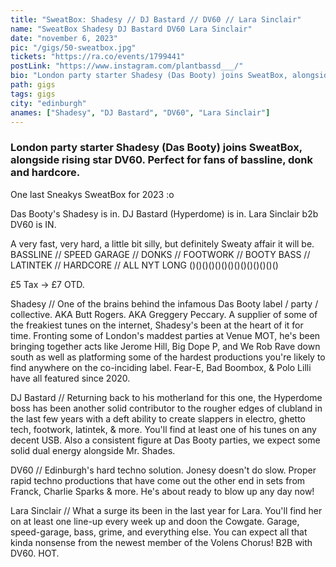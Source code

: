---
title: "SweatBox: Shadesy // DJ Bastard // DV60 // Lara Sinclair"
name: "SweatBox Shadesy DJ Bastard DV60 Lara Sinclair"
date: "november 6, 2023"
pic: "/gigs/50-sweatbox.jpg"
tickets: "https://ra.co/events/1799441"
postLink: "https://www.instagram.com/plantbassd___/"
bio: "London party starter Shadesy (Das Booty) joins SweatBox, alongside rising star DV60. Perfect for fans of bassline, donk and hardcore."
path: gigs
tags: gigs
city: "edinburgh"
anames: ["Shadesy", "DJ Bastard", "DV60", "Lara Sinclair"]
---

### London party starter Shadesy (Das Booty) joins SweatBox, alongside rising star DV60. Perfect for fans of bassline, donk and hardcore.

One last Sneakys SweatBox for 2023 :o

Das Booty's Shadesy is in. DJ Bastard (Hyperdome) is in. Lara Sinclair b2b DV60 is IN.

A very fast, very hard, a little bit silly, but definitely Sweaty affair it will be. BASSLINE // SPEED GARAGE // DONKS // FOOTWORK // BOOTY BASS // LATINTEK // HARDCORE // ALL NYT LONG ()()()()()()()()()()()()()()

£5 Tax -> £7 OTD.

Shadesy //
One of the brains behind the infamous Das Booty label / party / collective. AKA Butt Rogers. AKA Greggery Peccary. A supplier of some of the freakiest tunes on the internet, Shadesy's been at the heart of it for time. Fronting some of London's maddest parties at Venue MOT, he's been bringing together acts like Jerome Hill, Big Dope P, and We Rob Rave down south as well as platforming some of the hardest productions you're likely to find anywhere on the co-inciding label. Fear-E, Bad Boombox, & Polo Lilli have all featured since 2020.

DJ Bastard //
Returning back to his motherland for this one, the Hyperdome boss has been another solid contributor to the rougher edges of clubland in the last few years with a deft ability to create slappers in electro, ghetto tech, footwork, latintek, & more. You'll find at least one of his tunes on any decent USB. Also a consistent figure at Das Booty parties, we expect some solid dual energy alongside Mr. Shades.

DV60 //
Edinburgh's hard techno solution. Jonesy doesn't do slow. Proper rapid techno productions that have come out the other end in sets from Franck, Charlie Sparks & more. He's about ready to blow up any day now!

Lara Sinclair //
What a surge its been in the last year for Lara. You'll find her on at least one line-up every week up and doon the Cowgate. Garage, speed-garage, bass, grime, and everything else. You can expect all that kinda nonsense from the newest member of the Volens Chorus! B2B with DV60. HOT.
